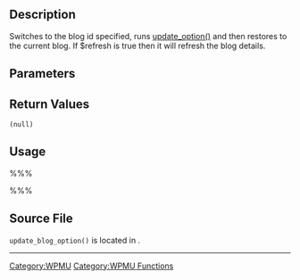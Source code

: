 == Description ==
Switches to the blog id specified, runs [[Function_Reference/update_option|update_option()]] and then restores to the current blog. If $refresh is true then it will refresh the blog details.

== Parameters ==
{{Parameter|$blog_id|integer|The id of the blog to be updated.}}
{{Parameter|$key|string|The name for the updated option.}}
{{Parameter|$value|mixed|The new option value.}}
{{Parameter|$refresh|boolean|Whether or not to refresh the blog details using refresh_blog_details(). ('''''deprecated''''') |optional|true}}

== Return Values ==
; <tt>(null)</tt>

== Usage ==
%%%<?php update_blog_option ($blog_id, $key, $value, $refresh); ?>%%%


== Source File ==

<tt>update_blog_option()</tt> is located in {{Trac|/wp-includes/ms-blogs.php}}.


----

[[Category:WPMU]]
[[Category:WPMU Functions]]